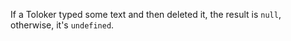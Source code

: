 <Cut title="What is the result of processing an empty text field?">

If a Toloker typed some text and then deleted it, the result is `null`, otherwise, it's `undefined`.

</Cut>